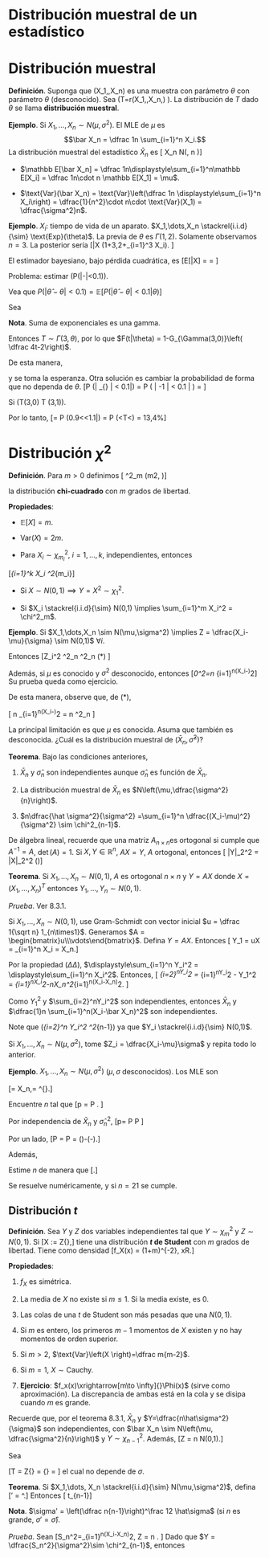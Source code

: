 # Distribución muestral de un estadístico


# Distribución muestral

**Definición**. Suponga que \(X_1,\dots,X_n\) es una muestra con parámetro $\theta$ con parámetro $\theta$ (desconocido). Sea \(T=r(X_1,\dots,X_n,\theta) \). La distribución de $T$ dado $\theta$ se llama **distribución muestral**.

**Ejemplo**. Si $X_1,\dots,X_n \sim N(\mu,\sigma^2)$. El MLE de $\mu$ es $$\bar X_n = \dfrac 1n \sum_{i=1}^n X_i.$$
La distribución muestral del estadístico $\bar X_n$ es 
\[ \bar X_n \sim N\left(\mu, \dfrac{\sigma^2}n \right)\]

* $\mathbb E[\bar X_n] = \dfrac 1n\displaystyle\sum_{i=1}^n\mathbb E[X_i] = \dfrac 1n\cdot n \mathbb E[X_1] = \mu$.

* $\text{Var}(\bar X_n) = \text{Var}\left(\dfrac 1n \displaystyle\sum_{i=1}^n X_i\right) = \dfrac{1}{n^2}\cdot n\cdot \text{Var}(X_1) = \dfrac{\sigma^2}n$.

**Ejemplo**. $X_i:$ tiempo de vida de un aparato.  $X_1,\dots,X_n \stackrel{i.i.d}{\sim} \text{Exp}(\theta)$. La previa de $\theta$ es $\Gamma(1,2)$. Solamente observamos $n=3$. La posterior sería
\[\theta|X \sim \Gamma(1+3,2+\sum_{i=1}^3 X_i). \]

El estimador bayesiano, bajo pérdida cuadrática, es
\[\mathbb E[\theta|X] =  \dfrac 4{2+\sum X_i} = \hat\theta\]

Problema: estimar \(\mathbb P(|\hat\theta-\theta|<0.1)\).

Vea que $P(|\hat\theta-\theta|<0.1) = \mathbb E[P(|\hat\theta-\theta|<0.1|\theta)]$

Sea

\begin{align*}
F(t|\theta) = \mathbb P(\hat\theta\leq t|\theta)&= \mathbb P\left( \dfrac 4{2+T}\leq t\bigg|\theta\right) \\
& = \mathbb P\left( 2+T \geq \dfrac 4t\bigg|\theta\right)\\
& = \mathbb P\left( T \geq \dfrac 4t-2\bigg|\theta\right)\\
\end{align*}

**Nota**. Suma de exponenciales es una gamma.

Entonces $T\sim \Gamma(3,\theta)$,  por lo que $F(t|\theta) = 1-G_{\Gamma(3,0)}\left( \dfrac 4t-2\right)$. 

De esta manera, 
\begin{align*} 
\mathbb P[|\hat\theta-\theta|<0.1|\theta]  & = \mathbb[-0.1+\theta < \hat\theta < 0.1 +\theta|\theta]\\
& = G_{\Gamma(3,0)}\left(\dfrac 4{0.1+\theta} - 2\right)+G_{\Gamma(3,0)}\left(\dfrac 4{-0.1+\theta} - 2\right)
\end{align*}

y se toma la esperanza. Otra solución es cambiar la probabilidad de forma que no dependa de $\theta$. 
\[\mathbb P \left(\bigg| \underbrace{\dfrac{\hat\theta_{MLE}}\theta-1}_{\text{Cambio relativo}} \bigg| < 0.1\bigg|\theta \right) = \mathbb P \left( \bigg| \dfrac{3}{\theta T}-1 \bigg| < 0.1 \bigg| \theta \right) = \Delta\]

Si \(T\sim\Gamma(3,0) \implies \theta T \sim \Gamma(3,1)\). 

Por lo tanto,
\[\Delta = \mathbb P \left(0.9<\dfrac 3{\theta T}<1.1\bigg|\theta\right) = \mathbb P \left(\dfrac 3{1.1}<\theta T<\dfrac 3{0.9}\right) = 13,4\%\]

# Distribución $\chi^2$

**Definición**. Para $m>0$ definimos
\[ \chi^2_m \sim \Gamma\left(\dfrac m2, \dfrac 12 \right)\]

la distribución **chi-cuadrado** con $m$ grados de libertad.

**Propiedades**:

* $\mathbb E[X] = m$.

* $\text{Var} (X) = 2m$.

* Para $X_i \sim \chi^2_{m_i}$, $i = 1,\dots, k$, independientes, entonces 

\[\sum_{i=1}^k X_i \sim \chi^2_{\sum m_i}\]

* Si $X\sim N(0,1) \implies Y = X^2\sim \chi^2_1$.

* Si $X_i \stackrel{i.i.d}{\sim} N(0,1) \implies \sum_{i=1}^m X_i^2 = \chi^2_m$.

**Ejemplo**. Si $X_1,\dots,X_n \sim N(\mu,\sigma^2) \implies Z = \dfrac{X_i-\mu}{\sigma} \sim N(0,1)$ $\forall i$.

Entonces
\[\sum Z_i^2 \sim \chi^2_n \implies \sum \dfrac{(X_i-\mu)^2}{\sigma^2}\sim \chi^2_n \quad (*) \]

Además, si $\mu$ es conocido y $\sigma^2$ desconocido, entonces
\[\hat\sigma_0^2=\dfrac{1}n \sum_{i=1}^n(X_i-\mu)^2\]
Su prueba queda como ejercicio.

De esta manera, observe que, de $(*)$,

\[\dfrac{n}{\sigma^2} \dfrac{1}n \sum_{i=1}^n(X_i-\mu)^2 = n\dfrac{\hat\sigma^2}{\sigma^2} \sim \chi^2_n \]

La principal limitación es que $\mu$ es conocida. Asuma que también es desconocida. ¿Cuál es la distribución muestral de $(\bar X_n,\hat\sigma^2)$?

**Teorema**. Bajo las condiciones anteriores,

1) $\bar X_n$ y $\hat \sigma_n$ son independientes aunque $\hat \sigma_n$ es función de $\bar X_n$.

2) La distribución muestral de $\bar X_n$ es $N\left(\mu,\dfrac{\sigma^2}{n}\right)$.

3) $n\dfrac{\hat \sigma^2}{\sigma^2} =\sum_{i=1}^n \dfrac{(X_i-\mu)^2}{\sigma^2} \sim \chi^2_{n-1}$.


De álgebra lineal, recuerde que una matriz $A_{n\times n}$es ortogonal si cumple que $A^{-1} = A$, $\det(A) = 1$. Si $X, Y\in \mathbb R ^{n}$, $AX =Y$, $A$ ortogonal, entonces \[ \|Y\|_2^2 =  \|X\|_2^2 \quad (\Delta\Delta)\]

**Teorema**. Si $X_1,\dots,X_n \sim N(0,1)$, $A$ es ortogonal $n\times n$ y $Y=AX$ donde $X = (X_1,\dots,X_n)^T$ entonces $Y_1,\dots,Y_n \sim N(0,1)$.

*Prueba*. Ver 8.3.1.

Si $X_1,\dots,X_n \sim N(0,1)$, use Gram-Schmidt con vector inicial $u = \dfrac 1{\sqrt n} 1_{n\times1}$.
Generamos $A = \begin{bmatrix}u\\\vdots\end{bmatrix}$. Defina $Y =AX$. Entonces
\[ Y_1 = uX = \dfrac 1{\sqrt{n}}\sum_{i=1}^n X_i = \sqrt{n} \bar X_n.\]

Por la propiedad $(\Delta \Delta)$, $\displaystyle\sum_{i=1}^n Y_i^2 = \displaystyle\sum_{i=1}^n X_i^2$. Entonces,
\[ \sum_{i=2}^nY_i^2 = \sum_{i=1}^nY_i^2 - Y_1^2 = \sum_{i=1}^nX_i^2-n\bar X_n^2\sum_{i=1}^n(X_i-\bar X_n)^2. \]

Como $Y_1^2$ y $\sum_{i=2}^nY_i^2$ son independientes, entonces $\bar X_n$ y $\dfrac{1}n \sum_{i=1}^n(X_i-\bar X_n)^2$ son independientes.

Note que \(\sum_{i=2}^n Y_i^2 \sim \chi^2_{n-1}\) ya que $Y_i \stackrel{i.i.d}{\sim} N(0,1)$.

Si $X_1,\dots,X_n \sim N(\mu, \sigma^2)$, tome $Z_i = \dfrac{X_i-\mu}\sigma$ y repita todo lo anterior.

**Ejemplo**. $X_1,\dots,X_n\sim N(\mu,\sigma^2)$ ($\mu,\sigma$ desconocidos). Los MLE son

\[\hat \mu = \bar X_n,\quad \hat\sigma = \bigg[\dfrac{1}{n}\sum_{i=1}^n(X_i-\bar X_n)^2 \bigg]^{\frac 12}.\]

Encuentre $n$ tal que
\[p = \mathbb P \bigg[|\hat\mu-\mu|<\dfrac 65, |\hat\sigma-\sigma|<\dfrac 65\bigg] \geq \dfrac 12. \]

Por independencia de $\bar X_n$ y $\hat\sigma^2_n$,
\[p=  \mathbb P \bigg[|\hat\mu-\mu|<\dfrac \sigma5\bigg] \mathbb P \bigg[|\hat\sigma-\sigma|<\dfrac \sigma5\bigg]\]

Por un lado,
\[\mathbb P \bigg[|\hat\mu-\mu|<\dfrac 65\bigg] = \mathbb P \bigg[-\dfrac{\sqrt n}5\leq \underbrace{\dfrac{\sqrt{n}(\hat\mu-\mu)}\sigma}_{N(0,1)} <\dfrac {\sqrt n}{5}\bigg] = \Phi\left(\dfrac{\sqrt n}{5}\right)-\Phi\left(-\dfrac{\sqrt n}{5}\right).\]

Además,

\begin{align*} 
\mathbb P \bigg[|\hat\sigma-\sigma|<\dfrac \sigma5\bigg] & = \mathbb P \bigg[\dfrac 45 \dfrac{\hat\sigma}{\sigma}<\dfrac 65\bigg]\\
& = \mathbb P \bigg[0.64 n \dfrac{n\hat\sigma}{\sigma}<1.44n\bigg]\\
& = F_{\chi^2_{n-1}}(1.44n)-F_{\chi^2_{n-1}}(0.64n)
\end{align*}

Estime $n$ de manera que
\[\bigg[1-2\Phi\left(-\dfrac{\sqrt n}{5}\right)\bigg][F_{\chi^2_{n-1}}(1.44n)-F_{\chi^2_{n-1}}(0.64n)] \geq \dfrac 12.\]

Se resuelve numéricamente, y si $n=21$ se cumple.

## Distribución $t$

**Definición**. Sea $Y$ y $Z$ dos variables independientes tal que $Y\sim \chi^2_m$ y $Z\sim N(0,1)$. Si 
\[X := \dfrac Z{\sqrt{\dfrac Ym}},\]
tiene una distribución **$t$ de Student** con $m$ grados de libertad. Tiene como densidad
\[f_X(x) = \dfrac{\Gamma\left(\dfrac{m+1}2\right)}{\sqrt{m\pi}\Gamma\left(\dfrac m2 \right)}\left(1+\dfrac{x^2}m\right)^{-\frac{m+1}2}, \quad x\in \mathbb R.\]

**Propiedades**:

1) $f_X$ es simétrica.

2) La media de $X$ no existe si $m\leq 1$. Si la media existe, es 0.

3) Las colas de una $t$ de Student son más pesadas que una $N(0,1)$.

4) Si $m$ es entero, los primeros $m-1$ momentos de $X$ existen y no hay momentos de orden superior.

5) Si $m>2$, $\text{Var}\left(X \right)=\dfrac m{m-2}$.

6) Si $m=1$, $X\sim \text{Cauchy}$.

7) **Ejercicio**: $f_x(x)\xrightarrow[m\to \infty]{}\Phi(x)$ (sirve como aproximación). La discrepancia de ambas está en la cola y se disipa cuando $m$ es grande.

Recuerde que, por el teorema 8.3.1, $\bar X_n$ y $Y=\dfrac{n\hat\sigma^2}{\sigma}$ son independientes, con $\bar X_n \sim N\left(\mu, \dfrac{\sigma^2}{n}\right)$ y $Y\sim \chi^2_{n-1}$. Además, 
\[Z = \sqrt n\dfrac{\bar X_n-\mu}{\sigma} \sim N(0,1).\]

Sea 

\[T = \dfrac Z{\sqrt{\dfrac Y{n-1}}} = \dfrac{\sqrt n \dfrac{\bar X_n-\mu}{\sigma}} {\sqrt{\dfrac{\dfrac{n\hat\sigma^2}{\sigma^2}}{n-1}}} = \dfrac{\bar X_n-\mu}{\sqrt{\dfrac{\hat\sigma}{n-1}}}\]
el cual no depende de $\sigma$.

**Teorema**. Si $X_1,\dots, X_n \stackrel{i.i.d}{\sim} N(\mu,\sigma^2)$, defina
\[\sigma' = \bigg[\dfrac 1{n-1}\sum_{i=1}^n(X_i-\bar X_n)^2\bigg]^\frac 12.\]
Entonces
\[\dfrac{\sqrt{n}(\bar X_n-\mu)}{\sigma'} \sim t_{n-1}\]

**Nota**. $\sigma' = \left(\dfrac n{n-1}\right)^\frac 12 \hat\sigma$ (si $n$ es grande, $\sigma' = \hat\sigma$).

*Prueba*. Sean
\[S_n^2=\sum_{i=1}^n(X_i-\bar X_n)^2, \quad Z =  \sqrt n \dfrac{\bar X_n-\mu}{\sigma}. \]
Dado que $Y = \dfrac{S_n^2}{\sigma^2}\sim \chi^2_{n-1}$, entonces




\begin{align*} 
U = \dfrac{Z}{\sqrt{\dfrac Y{n-1}}} & = \dfrac{\dfrac{\sqrt n}\sigma (\bar X_n-\mu)}{\sqrt{\dfrac{S_n^2}{\sigma^2(n-1)}}} \\ & = \dfrac{\sqrt n (\bar X_n-\mu)}{\sqrt{\dfrac{S_n^2}{n-1}}}\\& =  \dfrac{\sqrt n (\bar X_n-\mu)}{\sigma'} \sim t_{n-1}.
\end{align*}


